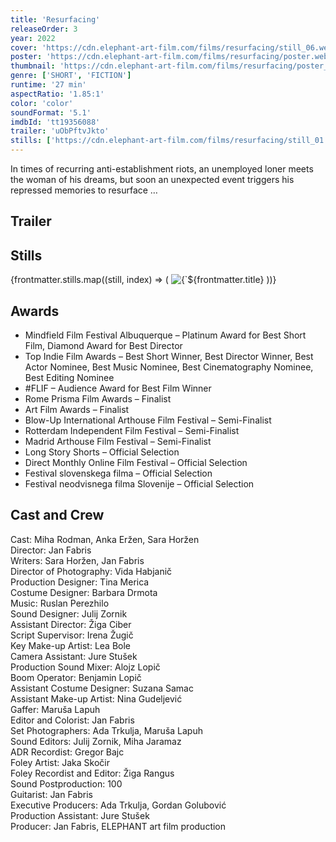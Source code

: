 ```yaml
---
title: 'Resurfacing'
releaseOrder: 3
year: 2022
cover: 'https://cdn.elephant-art-film.com/films/resurfacing/still_06.webp'
poster: 'https://cdn.elephant-art-film.com/films/resurfacing/poster.webp'
thumbnail: 'https://cdn.elephant-art-film.com/films/resurfacing/poster_thumb.webp'
genre: ['SHORT', 'FICTION']
runtime: '27 min'
aspectRatio: '1.85:1'
color: 'color'
soundFormat: '5.1'
imdbId: 'tt19356088'
trailer: 'uObPftvJkto'
stills: ['https://cdn.elephant-art-film.com/films/resurfacing/still_01.webp', 'https://cdn.elephant-art-film.com/films/resurfacing/still_02.webp', 'https://cdn.elephant-art-film.com/films/resurfacing/still_03.webp', 'https://cdn.elephant-art-film.com/films/resurfacing/still_04.webp', 'https://cdn.elephant-art-film.com/films/resurfacing/still_05.webp', 'https://cdn.elephant-art-film.com/films/resurfacing/still_06.webp', 'https://cdn.elephant-art-film.com/films/resurfacing/still_07.webp', 'https://cdn.elephant-art-film.com/films/resurfacing/still_08.webp', 'https://cdn.elephant-art-film.com/films/resurfacing/still_09.webp', 'https://cdn.elephant-art-film.com/films/resurfacing/still_10.webp', 'https://cdn.elephant-art-film.com/films/resurfacing/still_11.webp']
---
```



In times of recurring anti-establishment riots, an unemployed loner meets the woman of his dreams, but soon an unexpected event triggers his repressed memories to resurface …

## Trailer

<YouTube id={frontmatter.trailer} class="md:mx-24 xl:mx-12 my-6" />

## Stills

<div class="grid grid-cols-1 sm:grid-cols-2 lg:grid-cols-3 gap-2">
    {frontmatter.stills.map((still, index) => (
        <img src={still} alt={`${frontmatter.title} - Still ${index}`} class="!my-0" />
    ))}
</div>

## Awards

- Mindfield Film Festival Albuquerque – Platinum Award for Best Short Film, Diamond Award for Best Director
- Top Indie Film Awards – Best Short Winner, Best Director Winner, Best Actor Nominee, Best Music Nominee, Best Cinematography Nominee, Best Editing Nominee
- #FLIF – Audience Award for Best Film Winner
- Rome Prisma Film Awards – Finalist
- Art Film Awards – Finalist
- Blow-Up International Arthouse Film Festival – Semi-Finalist
- Rotterdam Independent Film Festival – Semi-Finalist
- Madrid Arthouse Film Festival – Semi-Finalist
- Long Story Shorts – Official Selection
- Direct Monthly Online Film Festival – Official Selection
- Festival slovenskega filma – Official Selection
- Festival neodvisnega filma Slovenije – Official Selection

## Cast and Crew

<span class="font-light">Cast:</span> <span class="font-medium">Miha Rodman, Anka Eržen, Sara Horžen</span>  
<span class="font-light">Director:</span> <span class="font-medium">Jan Fabris</span>  
<span class="font-light">Writers:</span> <span class="font-medium">Sara Horžen, Jan Fabris</span>  
<span class="font-light">Director of Photography:</span> <span class="font-medium">Vida Habjanič</span>  
<span class="font-light">Production Designer:</span> <span class="font-medium">Tina Merica</span>  
<span class="font-light">Costume Designer:</span> <span class="font-medium">Barbara Drmota</span>  
<span class="font-light">Music:</span> <span class="font-medium">Ruslan Perezhilo</span>  
<span class="font-light">Sound Designer:</span> <span class="font-medium">Julij Zornik</span>  
<span class="font-light">Assistant Director:</span> <span class="font-medium">Žiga Ciber</span>  
<span class="font-light">Script Supervisor:</span> <span class="font-medium">Irena Žugič</span>  
<span class="font-light">Key Make-up Artist:</span> <span class="font-medium">Lea Bole</span>  
<span class="font-light">Camera Assistant:</span> <span class="font-medium">Jure Stušek</span>  
<span class="font-light">Production Sound Mixer:</span> <span class="font-medium">Alojz Lopič</span>  
<span class="font-light">Boom Operator:</span> <span class="font-medium">Benjamin Lopič</span>  
<span class="font-light">Assistant Costume Designer:</span> <span class="font-medium">Suzana Samac</span>  
<span class="font-light">Assistant Make-up Artist:</span> <span class="font-medium">Nina Gudeljević</span>  
<span class="font-light">Gaffer:</span> <span class="font-medium">Maruša Lapuh</span>  
<span class="font-light">Editor and Colorist:</span> <span class="font-medium">Jan Fabris</span>  
<span class="font-light">Set Photographers:</span> <span class="font-medium">Ada Trkulja, Maruša Lapuh</span>  
<span class="font-light">Sound Editors:</span> <span class="font-medium">Julij Zornik, Miha Jaramaz</span>  
<span class="font-light">ADR Recordist:</span> <span class="font-medium">Gregor Bajc</span>  
<span class="font-light">Foley Artist:</span> <span class="font-medium">Jaka Skočir</span>  
<span class="font-light">Foley Recordist and Editor:</span> <span class="font-medium">Žiga Rangus</span>  
<span class="font-light">Sound Postproduction:</span> <span class="font-medium">100</span>  
<span class="font-light">Guitarist:</span> <span class="font-medium">Jan Fabris</span>  
<span class="font-light">Executive Producers:</span> <span class="font-medium">Ada Trkulja, Gordan Golubović</span>  
<span class="font-light">Production Assistant:</span> <span class="font-medium">Jure Stušek</span>  
<span class="font-light">Producer:</span> <span class="font-medium">Jan Fabris, ELEPHANT art film production</span>  
